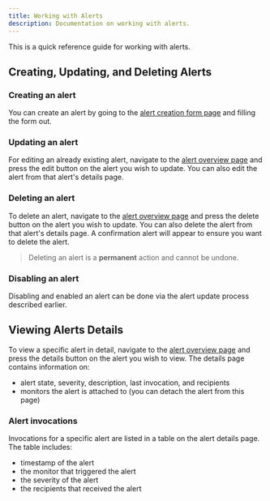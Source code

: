 ```yaml
---
title: Working with Alerts
description: Documentation on working with alerts.
---
```


This is a quick reference guide for working with alerts.

## Creating, Updating, and Deleting Alerts

### Creating an alert

You can create an alert by going to the [alert creation form page](/app/alerts/new) and filling the form out.

### Updating an alert

For editing an already existing alert, navigate to the [alert overview page](/app/alerts) and press the edit button
on the alert you wish to update. You can also edit the alert from that alert's details page.

### Deleting an alert

To delete an alert, navigate to the [alert overview page](/app/alerts) and press the delete button
on the alert you wish to update. You can also delete the alert from that alert's details page. A confirmation alert
will appear to ensure you want to delete the alert.

> <p style={{ marginTop: "inherit" }}>
>   Deleting an alert is a <b>permanent</b> action and cannot be undone.
> </p>

### Disabling an alert

Disabling and enabled an alert can be done via the alert update process described earlier.

## Viewing Alerts Details

To view a specific alert in detail, navigate to the [alert overview page](/app/alerts) and press the details button
on the alert you wish to view. The details page contains information on:

- alert state, severity, description, last invocation, and recipients
- monitors the alert is attached to (you can detach the alert from this page)

### Alert invocations

Invocations for a specific alert are listed in a table on the alert details page.
The table includes:

- timestamp of the alert
- the monitor that triggered the alert
- the severity of the alert
- the recipients that received the alert
